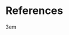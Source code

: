 <!--
The bib chunk below must go last in this document according to how R Markdown renders.  More info is at http://rmarkdown.rstudio.com/authoring_bibliographies_and_citations.html
-->

\backmatter

<!-- 
If you'd like to change the name of the bibliography to something else,
delete "References" and replace it.
-->

# References {-}
<!--
This manually sets the header for this unnumbered chapter.
-->
\markboth{References}{References}
\twocolumn

<!--
To remove the indentation of the first entry.

\noindent
-->
<!--
To create a hanging indent and spacing between entries.  These three lines may need to be removed for styles that don't require the hanging indent.


\setlength{\parindent}{-0.20in}


\setlength{\leftskip}{0.20in}
-->
\setlength{\parskip}{4pt}

\rightskip3em

\footnotesize
